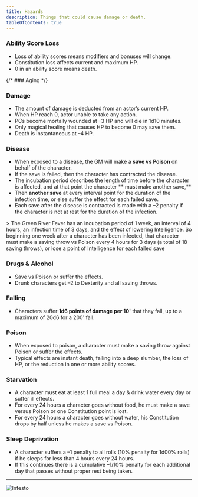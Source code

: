 ```yaml
---
title: Hazards
description: Things that could cause damage or death.
tableOfContents: true
---
```



### Ability Score Loss

- Loss of ability scores means modifiers and bonuses will change.
- Constitution loss affects current and maximum HP.
- 0 in an ability score means death.

{/* ### Aging */}

### Damage

- The amount of damage is deducted from an actor’s current HP.
- When HP reach 0, actor unable to take any action.
- PCs become mortally wounded at –3 HP and will die in 1d10 minutes.
- Only magical healing that causes HP to become 0 may save them.
- Death is instantaneous at –4 HP.

### Disease

- When exposed to a disease, the GM will make a **save vs Poison** on behalf of the character.
- If the save is failed, then the character has contracted the disease.
- The incubation period describes the length of time before the character is affected, and at that point the character ** must make another save,**
- Then **another save** at every interval point for the duration of the infection time, or else suffer the effect for each failed save.
- Each save after the disease is contracted is made with a –2 penalty if the character is not at rest for the duration of the infection.

<Aside type="caution" title="Example">
  > The Green River Fever has an incubation period of 1 week, an interval of 4 hours, an infection time of 3 days, and the effect of lowering Intelligence. So beginning one week after a character has
  been infected, that character must make a saving throw vs Poison every 4 hours for 3 days (a total of 18 saving throws), or lose a point of Intelligence for each failed save
</Aside>

### Drugs & Alcohol

- Save vs Poison or suffer the effects.
- Drunk characters get –2 to Dexterity and all saving throws.

### Falling

- Characters suffer **1d6 points of damage per 10'** that they fall, up to a maximum of 20d6 for a 200' fall.

### Poison

- When exposed to poison, a character must make a saving throw against Poison or suffer the effects.
- Typical effects are instant death, falling into a deep slumber, the loss of HP, or the reduction in one or more ability scores.

### Starvation

- A character must eat at least 1 full meal a day & drink water every day or suffer ill effects.
- For every 24 hours a character goes without food, he must make a save versus Poison or one Constitution point is lost.
- For every 24 hours a character goes without water, his Constitution drops by half unless he makes a save vs Poison.

### Sleep Deprivation

- A character suffers a –1 penalty to all rolls (10% penalty for 1d00% rolls) if he sleeps for less than 4 hours every 24 hours.
- If this continues there is a cumulative –1/10% penalty for each additional day that passes without proper rest being taken.

---

![Infesto](/GM.png)

